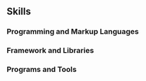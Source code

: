 
## Skills

### Programming and Markup Languages

<ProgrammingLanguages />

### Framework and Libraries

<FrameworkAndLibaries />

### Programs and Tools

<ProgramsAndTools />

